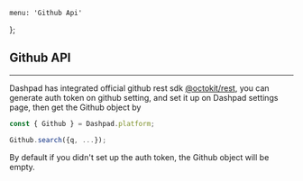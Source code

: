     menu: 'Github Api'
};

## Github API

---

Dashpad has integrated official github rest sdk [@octokit/rest](https://github.com/octokit/rest.js), you can generate auth token on github setting, and set it up on Dashpad settings page, then get the Github object by

``` js
const { Github } = Dashpad.platform;

Github.search({q, ...});
```

By default if you didn't set up the auth token, the Github object will be empty.

